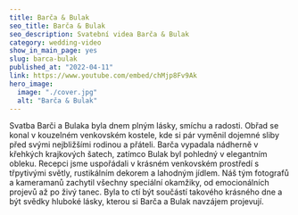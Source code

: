 ```yaml
---
title: Barča & Bulak
seo_title: Barča & Bulak
seo_description: Svatební videa Barča & Bulak
category: wedding-video
show_in_main_page: yes
slug: barca-bulak
published_at: "2022-04-11"
link: https://www.youtube.com/embed/chMjp8Fv9Ak
hero_image:
  image: "./cover.jpg"
  alt: "Barča & Bulak"
---
```

Svatba Barči a Bulaka byla dnem plným lásky, smíchu a radosti. Obřad se konal v kouzelném venkovském kostele, kde si pár vyměnil dojemné sliby před svými nejbližšími rodinou a přáteli. Barča vypadala nádherně v křehkých krajkových šatech, zatímco Bulak byl pohledný v elegantním obleku. Recepci jsme uspořádali v krásném venkovském prostředí s třpytivými světly, rustikálním dekorem a lahodným jídlem. Náš tým fotografů a kameramanů zachytil všechny speciální okamžiky, od emocionálních projevů až po živý tanec. Byla to ctí být součástí takového krásného dne a být svědky hluboké lásky, kterou si Barča a Bulak navzájem projevují.
